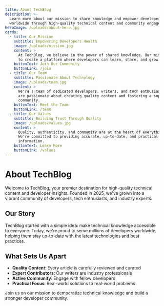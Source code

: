 ```yaml
---
title: About TechBlog
description: >-
  Learn more about our mission to share knowledge and empower developers
  worldwide through high-quality technical content and community engagement.
heroImage: /uploads/about-hero.jpg
cards:
  - title: Our Mission
    subtitle: Empowering Developers Health
    image: /uploads/mission.jpg
    content: >
      At TechBlog, we believe in the power of shared knowledge. Our mission is
      to create a platform where developers can learn, share, and grow together.
    buttonText: Join Our Community
    buttonLink: /join
  - title: Our Team
    subtitle: Passionate About Technology
    image: /uploads/team.jpg
    content: >
      We're a team of dedicated developers, writers, and tech enthusiasts who
      are passionate about creating quality content and fostering a supportive
      community.
    buttonText: Meet the Team
    buttonLink: /team
  - title: Our Values
    subtitle: Building Trust Through Quality
    image: /uploads/values.jpg
    content: >
      Quality, authenticity, and community are at the heart of everything we do.
      We're committed to providing accurate, up-to-date, and practical
      information.
    buttonText: Learn More
    buttonLink: /values
---
```


# About TechBlog

Welcome to TechBlog, your premier destination for high-quality technical content and developer insights. Founded in 2025, we've grown into a vibrant community of developers, tech enthusiasts, and industry experts.

## Our Story

TechBlog started with a simple idea: make technical knowledge accessible to everyone. Today, we're proud to serve millions of developers worldwide, helping them stay up-to-date with the latest technologies and best practices.

## What Sets Us Apart

* **Quality Content**: Every article is carefully reviewed and curated
* **Expert Contributors**: Our writers are industry professionals
* **Active Community**: Engage with fellow developers
* **Practical Focus**: Real-world solutions to real-world problems

Join us on our mission to democratize technical knowledge and build a stronger developer community.
